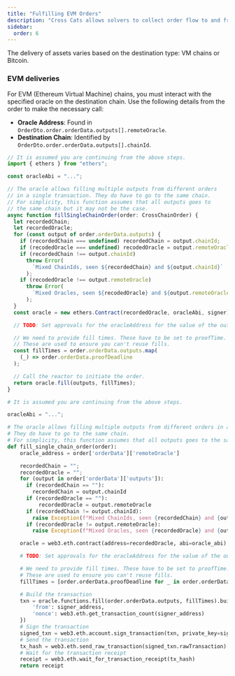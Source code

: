 ```yaml
---
title: "Fulfilling EVM Orders"
description: "Cross Cats allows solvers to collect order flow to and from various VM chains and to and from Bitcoin. Compared to competing solution, capital hungry solvers can improve their capital turnaround by using the underwriting network to their advantage."
sidebar:
  order: 6
---
```



The delivery of assets varies based on the destination type: VM chains or Bitcoin.

### EVM deliveries

For EVM (Ethereum Virtual Machine) chains, you must interact with the specified oracle on the destination chain. Use the following details from the order to make the necessary call:

- **Oracle Address**: Found in `OrderDto.order.orderData.outputs[].remoteOracle`.
- **Destination Chain**: Identified by `OrderDto.order.orderData.outputs[].chainId`.

<Tabs syncKey="lang">
<TabItem label="Typescript">

```typescript
// It is assumed you are continuing from the above steps.
import { ethers } from "ethers";

const oracleAbi = "...";

// The oracle allows filling multiple outputs from different orders
// in a single transaction. They do have to go to the same chain.
// For simplicity, this function assumes that all outputs goes to
// the same chain but it may not be the case.
async function fillSingleChainOrder(order: CrossChainOrder) {
  let recordedChain;
  let recordedOracle;
  for (const output of order.orderData.outputs) {
    if (recordedChain === undefined) recordedChain = output.chainId;
    if (recodedOracle === undefined) recodedOracle = output.remoteOracle;
    if (recordedChain !== output.chainId)
      throw Error(
        `Mixed ChainIds, seen ${recordedChain} and ${output.chainId}`
      );
    if (recodedOracle !== output.remoteOracle)
      throw Error(
        `Mixed Oracles, seen ${recodedOracle} and ${output.remoteOracle}`
      );
  }
  const oracle = new ethers.Contract(recordedOracle, oracleAbi, signer);

  // TODO: Set approvals for the oracleAddress for the value of the output.

  // We need to provide fill times. These have to be set to proofTime.
  // These are used to ensure you can't reuse fills.
  const fillTimes = order.orderData.outputs.map(
    (_) => order.orderData.proofDeadline
  );

  // Call the reactor to initiate the order.
  return oracle.fill(outputs, fillTimes);
}
```

</TabItem>
<TabItem label="Python">

```python
# It is assumed you are continuing from the above steps.

oracleAbi = "...";

# The oracle allows filling multiple outputs from different orders in a single transaction.
# They do have to go to the same chain.
# For simplicity, this function assumes that all outputs goes to the same chain but it may not be the case.
def fill_single_chain_order(order):
    oracle_address = order['orderData']['remoteOracle']

    recordedChain = "";
    recordedOracle = "";
    for (output in order['orderData']['outputs']):
      if (recordedChain == ""):
        recordedChain = output.chainId
      if (recordedOracle == ""):
          recordedOracle = output.remoteOracle
      if (recordedChain != output.chainId):
        raise Exception(f"Mixed ChainIds, seen {recordedChain} and {output.chainId}");
      if (recordedOracle != output.remoteOracle):
        raise Exception(f"Mixed Oracles, seen {recordedOracle} and {output.remoteOracle}");

    oracle = web3.eth.contract(address=recordedOracle, abi=oracle_abi)

    # TODO: Set approvals for the oracleAddress for the value of the output.

    # We need to provide fill times. These have to be set to proofTime.
    # These are used to ensure you can't reuse fills.
    fillTimes = [order.orderData.proofDeadline for _ in order.orderData.outputs]

    # Build the transaction
    txn = oracle.functions.fill(order.orderData.outputs, fillTimes).build_transaction({
        'from': signer_address,
        'nonce': web3.eth.get_transaction_count(signer_address)
    })
    # Sign the transaction
    signed_txn = web3.eth.account.sign_transaction(txn, private_key=signer_private_key)
    # Send the transaction
    tx_hash = web3.eth.send_raw_transaction(signed_txn.rawTransaction)
    # Wait for the transaction receipt
    receipt = web3.eth.wait_for_transaction_receipt(tx_hash)
    return receipt
```

</TabItem>
</Tabs>
